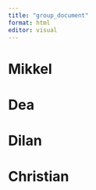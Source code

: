 ```yaml
---
title: "group_document"
format: html
editor: visual
---
```


# Mikkel

# Dea

# Dilan 

# Christian
